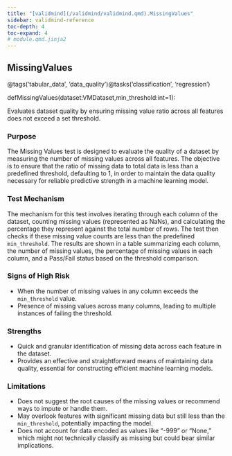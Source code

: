 ```yaml
---
title: "[validmind](/validmind/validmind.qmd).MissingValues"
sidebar: validmind-reference
toc-depth: 4
toc-expand: 4
# module.qmd.jinja2
---
```


<!-- function.qmd.jinja2 -->

## MissingValues{.suffix}

<!-- signatures.jinja2 -->

::: {.signature}

<span class="decorators"><span class="decorator">@<span class="n">tags(<span class="s">'tabular_data'</span>, <span class="s">'data_quality'</span>)</span></span><span class="decorator">@<span class="n">tasks(<span class="s">'classification'</span>, <span class="s">'regression'</span>)</span></span></span>

<span class="kw">def</span><span class="name">MissingValues</span>(<span class="params"><span class="n">dataset</span><span class="p">:</span><span class="n">VMDataset</span><span class="muted">,</span></span><span class="params"><span class="n">min_threshold</span><span class="p">:</span><span class="nb">int</span><span class="o">=</span><span class="kc">1</span></span>):

:::

<!-- docstring.jinja2 -->

Evaluates dataset quality by ensuring missing value ratio across all features does not exceed a set threshold.

### Purpose

The Missing Values test is designed to evaluate the quality of a dataset by measuring the number of missing values across all features. The objective is to ensure that the ratio of missing data to total data is less than a predefined threshold, defaulting to 1, in order to maintain the data quality necessary for reliable predictive strength in a machine learning model.

### Test Mechanism

The mechanism for this test involves iterating through each column of the dataset, counting missing values (represented as NaNs), and calculating the percentage they represent against the total number of rows. The test then checks if these missing value counts are less than the predefined `min_threshold`. The results are shown in a table summarizing each column, the number of missing values, the percentage of missing values in each column, and a Pass/Fail status based on the threshold comparison.

### Signs of High Risk

- When the number of missing values in any column exceeds the `min_threshold` value.
- Presence of missing values across many columns, leading to multiple instances of failing the threshold.

### Strengths

- Quick and granular identification of missing data across each feature in the dataset.
- Provides an effective and straightforward means of maintaining data quality, essential for constructing efficient machine learning models.

### Limitations

- Does not suggest the root causes of the missing values or recommend ways to impute or handle them.
- May overlook features with significant missing data but still less than the `min_threshold`, potentially impacting the model.
- Does not account for data encoded as values like "-999" or "None," which might not technically classify as missing but could bear similar implications.
